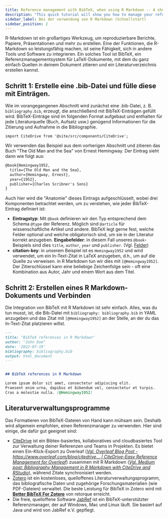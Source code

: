 ```yaml
---
title: Reference management with BibTeX, when using R Markdown -- A short guide
description: "This quick tutorial will show you how to manage your references using BibTeX. BibTeX is a reference management software that allows you to store and organize your references in a simple, easy-to-use format."
sidebar_label: Bei der verwendung von R Markdown (Schnellstart)
sidebar_position: 2
---
```


R-Markdown ist ein großartiges Werkzeug, um reproduzierbare Berichte, Papiere, Präsentationen und mehr zu erstellen. Eine der Funktionen, die R-Markdown so leistungsfähig machen, ist seine Fähigkeit, sich in andere Tools und Software zu integrieren. Ein solches Tool ist BibTeX, ein Referenzmanagementsystem für LaTeX-Dokumente, mit dem du ganz einfach Quellen in deinem Dokument zitieren und ein Literaturverzeichnis erstellen kannst.


## Schritt 1: Erstelle eine .bib-Datei und fülle diese mit Einträgen.

Wie im vorangegangenen Abschnitt wird zunächst eine .bib-Datei, z. B. `bibliography.bib`, erzeugt, die anschließend mit BibTeX-Einträgen gefüllt wird.
BibTeX-Einträge sind im folgenden Format aufgebaut und enthalten für jede Literaturquelle (Buch, Aufsatz usw.) genügend Informationen für die Zitierung und Aufnahme in die Bibliographie.

```mdx-code-block
import CiteDrive from '@site/src/components/CiteDrive';
```
<CiteDrive /> 

Wir verwenden das Beispiel aus dem vorherigen Abschnitt und zitieren das Buch "The Old Man and the Sea" von Ernest Hemingway. Der Eintrag sieht dann wie folgt aus:

```latex
@book{Hemingway1952,
  title={The Old Man and the Sea},
  author={Hemingway, Ernest},
  year={1952},
  publisher={Charles Scribner's Sons}
}
```

Auch hier wird die "Anatomie" dieses Eintrags aufgeschlüsselt, wobei drei Komponenten betrachtet werden, um zu verstehen, wie jeder BibTeX-Eintrag definiert ist:

* **Eintragstyp**: Mit `@book` definieren wir den Typ entsprechend dem Schema `@type` der Referenz. Möglich sind `@article` für wissenschaftliche Artikel und andere. BibTeX legt gerne fest, welche Felder optional und welche obligatorisch sind, um sie in der Literatur korrekt anzugeben.
**Eingabefelder**: in diesem Fall unseres `@book`-Beispiels sind dies `title`, `author`, `year` und `publisher`. (Vgl. [Felder](./fields))
* **citation-key**: in unserem Beispiel ist es `Hemingway1952` und wird verwendet, um ein In-Text-Zitat in LaTeX anzugeben, d.h., um auf die Quelle zu verweisen. in R Markdown tun wir dies mit `[@Hemingway1952]`. Der Zitierschlüssel kann eine beliebige Zeichenfolge sein - oft eine Kombination aus Autor, Jahr und einem Wort aus dem Titel.



## Schritt 2: Erstellen eines R Markdown-Dokuments und Verbinden

Die Integration von BibTeX mit R Markdown ist sehr einfach. Alles, was du tun musst, ist, die Bib-Datei mit `bibliography: bibliography.bib` in YAML anzugeben und das Zitat mit `[@Hemingway1952]` an der Stelle, an der du das In-Text-Zitat platzieren willst.

```md
---
title: "BibTeX references in R Markdown"
author: "John Doe"
date: '2022-07-19'
bibliography: bibliography.bib
output: html_document
---


## BibTeX references in R Markdown

Lorem ipsum dolor sit amet, consectetur adipiscing elit.
Praesent enim urna, dapibus et bibendum vel, consectetur et turpis.
Cras a molestie nulla. [@Hemingway1952]


```


## Literaturverwaltungsprogramme

Das Formatieren von BibTeX-Dateien von Hand kann mühsam sein. Deshalb wird allgemein empfohlen, einen Referenzmanager zu verwenden. Hier sind einige, die dafür gut geeignet sind:

* [CiteDrive](https://www.citedrive.com/) ist ein Bibtex-basiertes, kollaboratives und cloudbasiertes Tool zur Verwaltung deiner Referenzen und Teams in Projekten. Es bietet einen Ein-Klick-Export zu Overleaf ([*Vgl. Overleaf Blog Post - https://www.overleaf.com/blog/citedrive... | CiteDrive-Easy Reference Management for Overleaf*](https://www.overleaf.com/blog/citedrive-easy-reference-management-for-overleaf)) zusammen mit R Markdown ([*Vgl. Medium post: Bibliography Management in R Markdown with CiteDrive and RStudio*](https://citedrive.medium.com/bibliography-management-in-r-markdown-with-citedrive-and-rstudio-2585699dd619)), während Zitate synchronisiert werden.
* [Zotero](https://www.zotero.org/) ist ein kostenloses, quelloffenes Literaturverwaltungsprogramm, das bibliografische Daten und zugehörige Forschungsmaterialien (wie PDF-Dateien) verwaltet. Die beste Leistung für BibTeX in Zotero wird mit **[Better BibTeX For Zotero](https://retorque.re/zotero-better-bibtex/)** von retorque erreicht.
* Die freie, quelloffene Software [JabRef](https://www.jabref.org/) ist ein BibTeX-unterstützter Referenzmanager, der auf Windows, Mac und Linux läuft. Sie basiert auf Java und wird von JabRef e.V. gepflegt.
